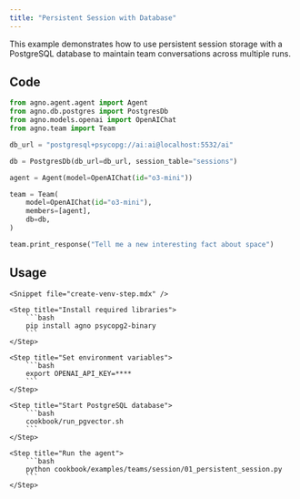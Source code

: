 ```yaml
---
title: "Persistent Session with Database"
---
```


This example demonstrates how to use persistent session storage with a PostgreSQL database to maintain team conversations across multiple runs.

## Code

```python cookbook/examples/teams/session/01_persistent_session.py
from agno.agent.agent import Agent
from agno.db.postgres import PostgresDb
from agno.models.openai import OpenAIChat
from agno.team import Team

db_url = "postgresql+psycopg://ai:ai@localhost:5532/ai"

db = PostgresDb(db_url=db_url, session_table="sessions")

agent = Agent(model=OpenAIChat(id="o3-mini"))

team = Team(
    model=OpenAIChat(id="o3-mini"),
    members=[agent],
    db=db,
)

team.print_response("Tell me a new interesting fact about space")
```

## Usage

<Steps>

    <Snippet file="create-venv-step.mdx" />

    <Step title="Install required libraries">
        ```bash
        pip install agno psycopg2-binary
        ```
    </Step>

    <Step title="Set environment variables">
        ```bash
        export OPENAI_API_KEY=****
        ```
    </Step>

    <Step title="Start PostgreSQL database">
        ```bash
        cookbook/run_pgvector.sh
        ```
    </Step>

    <Step title="Run the agent">
        ```bash
        python cookbook/examples/teams/session/01_persistent_session.py
        ```
    </Step>

</Steps>